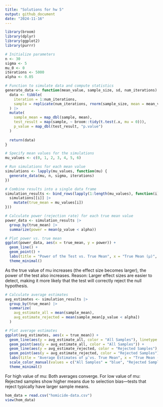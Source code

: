 ```yaml
---
title: "Solutions for hw 5"
output: github_document
date: "2024-11-16"
---
```


```r
library(broom)
library(dplyr)
library(ggplot2)
library(purrr)

# Initialize parameters
n <- 30
sigma <- 5
mu_0 <- 0
iterations <- 5000
alpha <- 0.05
```

```R
# Function to simulate data and compute statistics
generate_data <- function(mean_value, sample_size, sd, num_iterations) {
  data <- tibble(
    iteration = 1:num_iterations,
    sample = replicate(num_iterations, rnorm(sample_size, mean = mean_value, sd = sd), simplify = FALSE)
  ) |>
  mutate(
    sample_mean = map_dbl(sample, mean),
    test_result = map(sample, ~ broom::tidy(t.test(.x, mu = 0))),
    p_value = map_dbl(test_result, "p.value")
  )
  
  return(data)
}

# Specify mean values for the simulations
mu_values <- c(0, 1, 2, 3, 4, 5, 6)

# Run simulations for each mean value
simulations <- lapply(mu_values, function(mu) {
  generate_data(mu, n, sigma, iterations)
})

# Combine results into a single data frame
simulation_results <- bind_rows(lapply(1:length(mu_values), function(i) {
  simulations[[i]] |>
    mutate(true_mean = mu_values[i])
}))
```

```R
# Calculate power (rejection rate) for each true mean value
power_data <- simulation_results |>
  group_by(true_mean) |>
  summarize(power = mean(p_value < alpha))

# Plot power vs. true mean
ggplot(power_data, aes(x = true_mean, y = power)) +
  geom_line() +
  geom_point() +
  labs(title = "Power of the Test vs. True Mean", x = "True Mean (μ)", y = "Power (Rejection Rate)") +
  theme_minimal()
```

As the true value of mu increases (the effect size becomes larger), the power of the test also increases. Reason: Larger effect sizes are easier to detect, making it more likely that the test will correctly reject the null hypothesis.

```R
# Calculate average estimates
avg_estimates <- simulation_results |>
  group_by(true_mean) |>
  summarize(
    avg_estimate_all = mean(sample_mean),
    avg_estimate_rejected = mean(sample_mean[p_value < alpha])
  )

# Plot average estimates
ggplot(avg_estimates, aes(x = true_mean)) +
  geom_line(aes(y = avg_estimate_all, color = "All Samples"), linetype = "dotted") +
  geom_point(aes(y = avg_estimate_all, color = "All Samples")) +
  geom_line(aes(y = avg_estimate_rejected, color = "Rejected Samples"), linetype = "solid") +
  geom_point(aes(y = avg_estimate_rejected, color = "Rejected Samples")) +
  labs(title = "Average Estimates of μ̂ vs. True Mean", x = "True Mean (μ)", y = "Average Estimate of μ̂", color = "Sample Group") +
  scale_color_manual(values = c("All Samples" = "blue", "Rejected Samples" = "red")) +
  theme_minimal()
```

For high value of mu: Both averages converge.
For low value of mu: Rejected samples show higher means due to selection bias—tests that reject typically have larger sample means.

```R
hom_data = read.csv("homicide-data.csv")
view(hom_data)
```